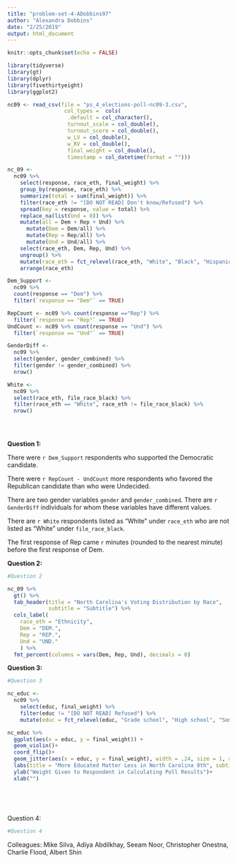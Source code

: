 ```yaml
---
title: "problem-set-4-ADobbins97"
author: "Alexandra Dobbins"
date: "2/25/2019"
output: html_document
---
```


```r
knitr::opts_chunk$set(echo = FALSE)

library(tidyverse)
library(gt)
library(dplyr)
library(fivethirtyeight)
library(ggplot2)

nc09 <- read_csv(file = "ps_4_elections-poll-nc09-3.csv", 
                  col_types =  cols(
                   .default = col_character(),
                   turnout_scale = col_double(),
                   turnout_score = col_double(),
                   w_LV = col_double(),
                   w_RV = col_double(),
                   final_weight = col_double(),
                   timestamp = col_datetime(format = "")))

```


```r
nc_09 <-
  nc09 %>% 
    select(response, race_eth, final_weight) %>%
    group_by(response, race_eth) %>% 
    summarize(total = sum(final_weight)) %>% 
    filter(race_eth != "[DO NOT READ] Don't know/Refused") %>%
    spread(key = response, value = total) %>% 
    replace_na(list(Und = 0)) %>% 
    mutate(all = Dem + Rep + Und) %>% 
      mutate(Dem = Dem/all) %>% 
      mutate(Rep = Rep/all) %>% 
      mutate(Und = Und/all) %>% 
    select(race_eth, Dem, Rep, Und) %>% 
    ungroup() %>% 
    mutate(race_eth = fct_relevel(race_eth, "White", "Black", "Hispanic", "Asian", "Other")) %>% 
    arrange(race_eth) 

Dem_Support <- 
  nc09 %>% 
  count(response == "Dem") %>% 
  filter(`response == "Dem"` == TRUE)

RepCount <- nc09 %>% count(response =="Rep") %>% 
  filter(`response == "Rep"` == TRUE)
UndCount <- nc09 %>% count(response == "Und") %>% 
  filter(`response == "Und"` == TRUE)

GenderDiff <- 
  nc09 %>%
  select(gender, gender_combined) %>% 
  filter(gender != gender_combined) %>% 
  nrow()

White <-
  nc09 %>% 
  select(race_eth, file_race_black) %>% 
  filter(race_eth == "White", race_eth != file_race_black) %>%
  nrow()
  

  

```

**Question 1:**

There were `r Dem_Support` respondents who supported the Democratic candidate.

There were `r RepCount - UndCount` more respondents who favored the Republican candidate than who were Undecided.

There are two gender variables `gender` and `gender_combined`. There are `r GenderDiff` individuals for whom these variables have different values.

There are `r White` respondents listed as "White" under `race_eth` who are not listed as "White" under `file_race_black`.

The first response of Rep came `r ` minutes (rounded to the nearest minute) before the first response of Dem.



**Question 2:**

```r
#Question 2

nc_09 %>% 
  gt() %>% 
  tab_header(title = "North Carolina's Voting Distribution by Race",
             subtitle = "Subtitle") %>% 
  cols_label(
    race_eth = "Ethnicity",
    Dem = "DEM.",
    Rep = "REP.",
    Und = "UND."
    ) %>%
  fmt_percent(columns = vars(Dem, Rep, Und), decimals = 0)

```

**Question 3:**

```r
#Question 3

nc_educ <-
  nc09 %>% 
    select(educ, final_weight) %>%
    filter(educ != "[DO NOT READ] Refused") %>%
    mutate(educ = fct_relevel(educ, "Grade school", "High school", "Some college or trade school", "Bachelors' degree", "Graduate or Professional Degree"))

nc_educ %>% 
  ggplot(aes(x = educ, y = final_weight)) +
  geom_violin()+
  coord_flip()+
  geom_jitter(aes(x = educ, y = final_weight), width = .24, size = 1, alpha = .5)+
  labs(title = "More Educated Matter Less in North Carolina 9th", subtitle = "Poll gives more weight to people who are less likely to participate in polls", caption = "New York Times Upshot/Siena College 2018 live polls")+
  ylab("Weight Given to Respondent in Calculating Poll Results")+
  xlab("")
  
 
  
  


```

Question 4:

```r

#Question 4

```

Colleagues:
Mike Silva, Adiya Abdilkhay, Seeam Noor, Christopher Onestna, Charlie Flood, Albert Shin
